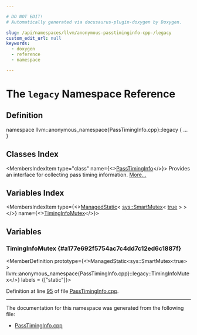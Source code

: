 ```yaml
---

# DO NOT EDIT!
# Automatically generated via docusaurus-plugin-doxygen by Doxygen.

slug: /api/namespaces/llvm/anonymous-passtiminginfo-cpp-/legacy
custom_edit_url: null
keywords:
  - doxygen
  - reference
  - namespace

---
```





# The `legacy` Namespace Reference

<DoxygenPage pluginConfig={pluginConfig}>



## Definition

<CodeBlock>namespace llvm::anonymous&#95;namespace&#123;PassTimingInfo.cpp&#125;::legacy &#123; ... &#125;</CodeBlock>

## Classes Index

<MembersIndex>

<MembersIndexItem
  type="class"
  name={<><a href="/docs/api/classes/llvm/anonymous-namespace-passtiminginfo-cpp-/legacy/passtiminginfo">PassTimingInfo</a></>}>
Provides an interface for collecting pass timing information. <a href="/docs/api/classes/llvm/anonymous-namespace-passtiminginfo-cpp-/legacy/passtiminginfo/#details">More...</a>
</MembersIndexItem>

</MembersIndex>

## Variables Index

<MembersIndex>

<MembersIndexItem
  type={<><a href="/docs/api/classes/llvm/managedstatic">ManagedStatic</a>&lt; <a href="/docs/api/classes/llvm/sys/smartmutex">sys::SmartMutex</a>&lt; <a href="/docs/api/files/lib/lib/analysis/basicaliasanalysis-cpp/#af6d5cafbdfc5313e65d990120021a3ec">true</a> &gt; &gt;</>}
  name={<><a href="#a177e692f5754ac7c4dd7c12ed6c1887f">TimingInfoMutex</a></>}>
</MembersIndexItem>

</MembersIndex>


<SectionDefinition>

## Variables

### TimingInfoMutex {#a177e692f5754ac7c4dd7c12ed6c1887f}

<MemberDefinition
  prototype={<>ManagedStatic&lt;sys::SmartMutex&lt;true&gt; &gt; llvm::anonymous&#95;namespace&#123;PassTimingInfo.cpp&#125;::legacy::TimingInfoMutex</>}
  labels = {["static"]}>

Definition at line <a href="/docs/api/files/lib/lib/ir/passtiminginfo-cpp/#l00095">95</a> of file <a href="/docs/api/files/lib/lib/ir/passtiminginfo-cpp">PassTimingInfo.cpp</a>.
</MemberDefinition>

</SectionDefinition>

<hr/>

The documentation for this namespace was generated from the following file:

<ul>
<li><a href="/docs/api/files/lib/lib/ir/passtiminginfo-cpp">PassTimingInfo.cpp</a></li>
</ul>

</DoxygenPage>
